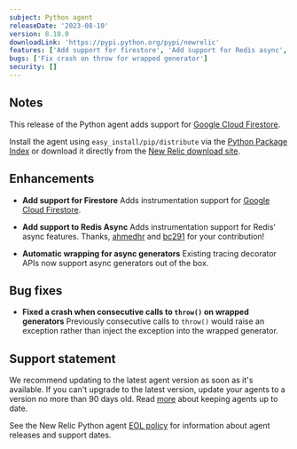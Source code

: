 ```yaml
---
subject: Python agent
releaseDate: '2023-08-10'
version: 8.10.0
downloadLink: 'https://pypi.python.org/pypi/newrelic'
features: ['Add support for firestore', 'Add support for Redis async', 'Add automatic wrapping for async generators']
bugs: ['Fix crash on throw for wrapped generator']
security: []
---
```


## Notes

This release of the Python agent adds support for [Google Cloud Firestore](https://pypi.org/project/google-cloud-firestore/).

Install the agent using `easy_install/pip/distribute` via the [Python Package Index](https://pypi.python.org/pypi/newrelic) or download it directly from the [New Relic download site](https://download.newrelic.com/python_agent/release).

## Enhancements

* **Add support for Firestore**
Adds instrumentation support for [Google Cloud Firestore](https://pypi.org/project/google-cloud-firestore/).

* **Add support to Redis Async**
Adds instrumentation support for Redis' async features.  Thanks, [ahmedhr](https://github.com/ahmedhr) and [bc291](https://github.com/bc291) for your contribution!

* **Automatic wrapping for async generators**
Existing tracing decorator APIs now support async generators out of the box.

## Bug fixes

* **Fixed a crash when consecutive calls to `throw()` on wrapped generators**
Previously consecutive calls to `throw()` would raise an exception rather than inject the exception into the wrapped generator.

## Support statement

We recommend updating to the latest agent version as soon as it's available. If you can't upgrade to the latest version, update your agents to a version no more than 90 days old. Read [more](/docs/new-relic-solutions/new-relic-one/install-configure/update-new-relic-agent/) about keeping agents up to date. 

See the New Relic Python agent [EOL policy](/docs/apm/agents/python-agent/getting-started/python-agent-eol-policy/) for information about agent releases and support dates. 
